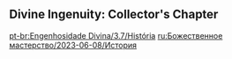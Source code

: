{{Event Tabs
|rootpage = Divine Ingenuity/2023-06-08
|subpage1 = Artificer Archive
|subpage2 = Custom Domains
|subpage3 = Characters
}}

==Divine Ingenuity: Collector's Chapter==
{{Transclude|Divine Ingenuity: Collector's Chapter (Quest)|Dialogue|main=1|top=1}}

[[pt-br:Engenhosidade Divina/3.7/História]]
[[ru:Божественное мастерство/2023-06-08/История]]